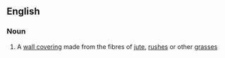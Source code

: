 ==English==

===Noun===
{{en-noun}}

# A [[wall covering]] made from the fibres of [[jute]], [[rush]]es or other [[grass]]es